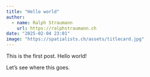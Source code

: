 ```yaml
---
title: "Hello world"
author:
  - name: Ralph Straumann
    url: https://ralphstraumann.ch
date: "2025-02-04 23:01"
image: "https://spatialists.ch/assets/titlecard.jpg"
---
```


This is the first post. Hello world!

Let's see where this goes.